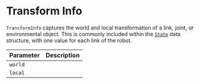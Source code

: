 # Transform Info

`TransformInfo` captures the world and local transformation of a link, joint, or environmental object. This is commonly included within the [`State`](../state) data structure, with one value for each link of the robot.

| Parameter | Description |
|---|---|
|`world`||
|`local`||